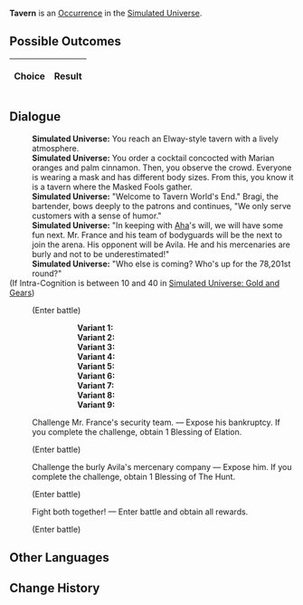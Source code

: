 {{Simulated Universe Event Infobox
|title         = Tavern
|image         = Random Event Battle.png
|type          =
|domains_su    = Occurrence
|domains_ext   = Occurrence
|domains_swarm = 
|domains_gng   = 
|requirements  =
|prev          = 
|next          = 
|indexRewards  =
|characters    = Aha
}}
'''Tavern''' is an [[Simulated Universe/Occurrence|Occurrence]] in the [[Simulated Universe]].

==Possible Outcomes==
{| class="article-table"
!Choice
!Result

|}

<!--
==Gameplay Notes==

-->
==Dialogue==
{{Dialogue Start}}
:'''Simulated Universe:''' You reach an Elway-style tavern with a lively atmosphere.
:'''Simulated Universe:''' You order a cocktail concocted with Marian oranges and palm cinnamon. Then, you observe the crowd. Everyone is wearing a mask and has different body sizes. From this, you know it is a tavern where the Masked Fools gather.
:'''Simulated Universe:''' "Welcome to Tavern World's End." Bragi, the bartender, bows deeply to the patrons and continues, "We only serve customers with a sense of humor."
:'''Simulated Universe:''' "In keeping with [[Aha]]'s will, we will have some fun next. Mr. France and his team of bodyguards will be the next to join the arena. His opponent will be Avila. He and his mercenaries are burly and not to be underestimated!"
:'''Simulated Universe:''' "Who else is coming? Who's up for the 78,201st round?"
;(If Intra-Cognition is between 10 and 40 in [[Simulated Universe: Gold and Gears]])
:{{SU Special Dialogue|Erudition|And you long for stronger guys to show up...|Enter battle. After achieving victory, obtain 2 Blessing(s) of Preservation/Remembrance/Nihility/Abundance/The Hunt/Destruction/Elation/Propagation/Erudition.}}
:;(Enter battle)
:::'''Variant 1:''' {{Enemy List|Voidranger: Trampler*1/ATK +%, DEF +%, HP +%, SPD +%, Toughness +%;Aurumaton Gatekeeper*1/ATK +%, DEF +%, HP +%, SPD +%, Toughness +%}}
:::'''Variant 2:''' {{Enemy List|Voidranger: Trampler*1/ATK +%, DEF +%, HP +%, SPD +%, Toughness +%;Aurumaton Gatekeeper*1/ATK +%, DEF +%, HP +%, SPD +%, Toughness +%}}
:::'''Variant 3:''' {{Enemy List|Voidranger: Trampler*1/ATK +%, DEF +%, HP +%, SPD +%, Toughness +%;Aurumaton Gatekeeper*1/ATK +%, DEF +%, HP +%, SPD +%, Toughness +%}}
:::'''Variant 4:''' {{Enemy List|Searing Prowler*1/ATK +%, DEF +%, HP +%, SPD +%, Toughness +%;Frigid Prowler*1/ATK +%, DEF +%, HP +%, SPD +%, Toughness +%}}
:::'''Variant 5:''' {{Enemy List|Searing Prowler*1/ATK +%, DEF +%, HP +%, SPD +%, Toughness +%;Frigid Prowler*1/ATK +%, DEF +%, HP +%, SPD +%, Toughness +%}}
:::'''Variant 6:''' {{Enemy List|Searing Prowler*1/ATK +%, DEF +%, HP +%, SPD +%, Toughness +%;Frigid Prowler*1/ATK +%, DEF +%, HP +%, SPD +%, Toughness +%}}
:::'''Variant 7:''' {{Enemy List|The Ascended*1/ATK +%, DEF +%, HP +%, SPD +%, Toughness +%;Disciples of Sanctus Medicus: Shape Shifter*1/ATK +%, DEF +%, HP +%, SPD +%, Toughness +%}}
:::'''Variant 8:''' {{Enemy List|The Ascended*1/ATK +%, DEF +%, HP +%, SPD +%, Toughness +%;Disciples of Sanctus Medicus: Shape Shifter*1/ATK +%, DEF +%, HP +%, SPD +%, Toughness +%}}
:::'''Variant 9:''' {{Enemy List|The Ascended*1/ATK +%, DEF +%, HP +%, SPD +%, Toughness +%;Disciples of Sanctus Medicus: Shape Shifter*1/ATK +%, DEF +%, HP +%, SPD +%, Toughness +%}}
:{{DIcon|Star}} Challenge Mr. France's security team. &mdash; Expose his bankruptcy. If you complete the challenge, obtain 1 Blessing of Elation.
:;(Enter battle)
::{{Enemy List|Automaton Grizzly*1/ATK +%, DEF +%, HP +%, SPD +%, Toughness +%}}
:{{DIcon|Star}} Challenge the burly Avila's mercenary company &mdash; Expose him. If you complete the challenge, obtain 1 Blessing of The Hunt.
:;(Enter battle)
::{{Enemy List|Automaton Hound*2/ATK +%, DEF +%, HP +%, SPD +%, Toughness +%;Automaton Direwolf*1/ATK +%, DEF +%, HP +%, SPD +%, Toughness +%}}
:{{DIcon|Star}} Fight both together! &mdash; Enter battle and obtain all rewards.
:;(Enter battle)
::{{Enemy List|Automaton Direwolf*1/ATK +%, DEF +%, HP +%, SPD +%, Toughness +%;Automaton Grizzly*1/ATK +%, DEF +%, HP +%, SPD +%, Toughness +%}}
{{Dialogue End}}

==Other Languages==
{{Other Languages
|en   = Tavern
|zhs  = 酒馆
|zht  = 酒館
|ja   = パブ
|ko   = 술집
|es   = Taberna
|fr   = Taverne
|ru   = Таверна
|th   = บาร์
|vi   = Quán Rượu
|de   = Taverne
|id   = Bar
|pt   = Taverna
}}

==Change History==
{{Change History|<!--unknown-->}}
